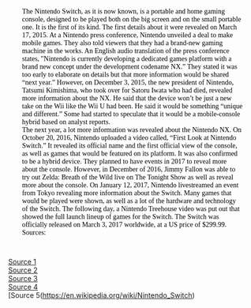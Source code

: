 
<article style="color: black; padding: 2em; font-family: 'Coming Soon', cursive;">
The Nintendo Switch, as it is now known, is a portable and home gaming console, designed to be played both on the big screen and on the small portable one. It is the first of its kind. The first details about it were revealed on March 17, 2015. At a Nintendo press conference, Nintendo unveiled a deal to make mobile games. They also told viewers that they had a brand-new gaming machine in the works. An English audio translation of the press conference states, "Nintendo is currently developing a dedicated games platform with a brand new concept under the development codename NX.” They stated it was too early to elaborate on details but that more information would be shared “next year.” However, on December 3, 2015, the new president of Nintendo, Tatsumi Kimishima, who took over for Satoru Iwata who had died, revealed more information about the NX. He said that the device won’t be just a new take on the Wii like the Wii U had been. He said it would be something “unique and different.” Some had started to speculate that it would be a mobile-console hybrid based on analyst reports. <br/>
The next year, a lot more information was revealed about the Nintendo NX. On October 20, 2016, Nintendo uploaded a video called, “First Look at Nintendo Switch.” It revealed its official name and the first official view of the console, as well as games that would be featured on its platform. It was also confirmed to be a hybrid device. They planned to have events in 2017 to reveal more about the console. However, in December of 2016, Jimmy Fallon was able to try out Zelda: Breath of the Wild live on The Tonight Show as well as reveal more about the console. On January 12, 2017, Nintendo livestreamed an event from Tokyo revealing more information about the Switch. Many games that would be played were shown, as well as a lot of the hardware and technology of the Switch. The following day, a Nintendo Treehouse video was put out that showed the full launch lineup of games for the Switch. The Switch was officially released on March 3, 2017 worldwide, at a US price of $299.99. <br/>
Sources: <br/>
</article>

[Source 1](https://www.cnet.com/news/mario-set-for-smartphones-as-nintendo-forges-new-mobile-deal/) <br/>
[Source 2](https://www.youtube.com/watch?v=o6j1ww12UxE) <br/>
[Source 3](https://arstechnica.com/gaming/2016/12/miyamoto-lands-on-late-night-tv-with-nintendo-switch-reveal-and-guitar-riffs/) <br/>
[Source 4](https://www.bloomberg.com/news/articles/2016-10-28/nintendo-s-big-switch-q-a-with-president-tatsumi-kimishima) <br/>
[Source 5(https://en.wikipedia.org/wiki/Nintendo_Switch) <br/>

